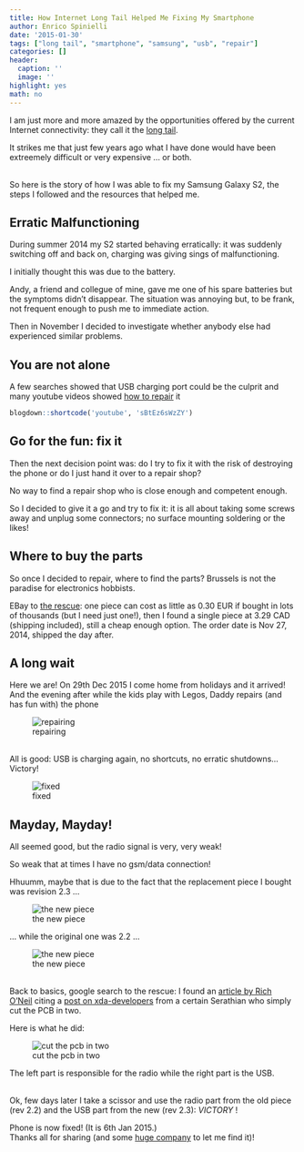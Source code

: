 ```yaml
---
title: How Internet Long Tail Helped Me Fixing My Smartphone
author: Enrico Spinielli
date: '2015-01-30'
tags: ["long tail", "smartphone", "samsung", "usb", "repair"]
categories: []
header:
  caption: ''
  image: ''
highlight: yes
math: no
---
```


I am just more and more amazed by the opportunities offered by the current Internet connectivity: they call it the [long tail](http://en.wikipedia.org/wiki/Long_tail).

It strikes me that just few years ago what I have done would have been extreemely difficult or very expensive ... or both.


<br/>
So here is the story of how I was able to fix my Samsung Galaxy S2, the steps I followed and the resources that helped me.


## Erratic Malfunctioning ##
During summer 2014 my S2 started behaving erratically: it was suddenly switching off and back on, charging was giving sings of malfunctioning.

I initially thought this was due to the battery.

Andy, a friend and collegue of mine, gave me one of his spare batteries but the symptoms didn't disappear.
The situation was annoying but, to be frank, not frequent enough to push me to immediate action.

Then in November I decided to investigate whether anybody else had experienced similar problems.

## You are not alone ##
A few searches showed that USB charging port could be the culprit and many youtube videos showed [how to repair](https://www.youtube.com/watch?v=sBtEz6sWzZY) it

```r
blogdown::shortcode('youtube', 'sBtEz6sWzZY')
```



## Go for the fun: fix it ##
Then the next decision point was: do I try to fix it with the risk of destroying the phone or do I just hand it over to a repair shop?

No way to find a repair shop who is close enough and competent enough.

So I decided to give it a go and try to fix it: it is all about taking some screws away and unplug some connectors; no surface mounting soldering or the likes!


## Where to buy the parts ##
So once I decided to repair, where to find the parts? Brussels is not the paradise for electronics hobbists.

EBay to [the rescue](http://www.ebay.com/bhp/samsung-galaxy-s2-charging-port): one piece can cost as little as 0.30 EUR if bought in lots of thousands (but I need just one!), then I found a single piece at 3.29 CAD (shipping included), still a cheap enough option.
The order date is Nov 27, 2014, shipped the day after.

## A long wait ##
Here we are! On 29th Dec 2015 I come home from holidays and it arrived!
And the evening after while the kids play with Legos, Daddy repairs (and has fun with) the phone

![repairing](repair-samsung-s2-play-with-lego.png)

<br/>
All is good: USB is charging again, no shortcuts, no erratic shutdowns...Victory!

![fixed](usb-fixed.jpeg)

## Mayday, Mayday! ##
All seemed good, but the radio signal is very, very weak!

So weak that at times I have no gsm/data connection!

Hhuumm, maybe that is due to the fact that the replacement piece I bought was revision 2.3 ...

![the new piece](new-usb-charger-connector-samsung-galaxy-s2-i9100.png)

... while the original one was 2.2 ...

![the new piece](old-usb-charger-connector-samsung-galaxy-s2-i9100.png)

<br/>
Back to basics, google search to the rescue: I found an 
[article by Rich O’Neil](http://www.oneilusm.com/?p=518) citing a 
[post on xda-developers ](http://forum.xda-developers.com/showpost.php?p=37914192&postcount=32) 
from a certain Serathian who simply cut the PCB in two.

Here is what he did:

![cut the pcb in two](cut-the-pcb.png)


The left part is responsible for the radio while the right part is the USB.

<br/>
Ok, few days later I take a scissor and use the radio part from the old piece (rev 2.2) and the USB part from the new (rev 2.3): *VICTORY* !

Phone is now fixed! (It is 6th Jan 2015.)
<br/>
Thanks all for sharing (and some [huge company](http://google.com) to let me find it)!
